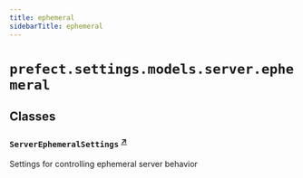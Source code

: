 ```yaml
---
title: ephemeral
sidebarTitle: ephemeral
---
```


# `prefect.settings.models.server.ephemeral`

## Classes

### `ServerEphemeralSettings` <sup><a href="https://github.com/PrefectHQ/prefect/blob/main/src/prefect/settings/models/server/ephemeral.py#L9" target="_blank">↗</a></sup>


Settings for controlling ephemeral server behavior


